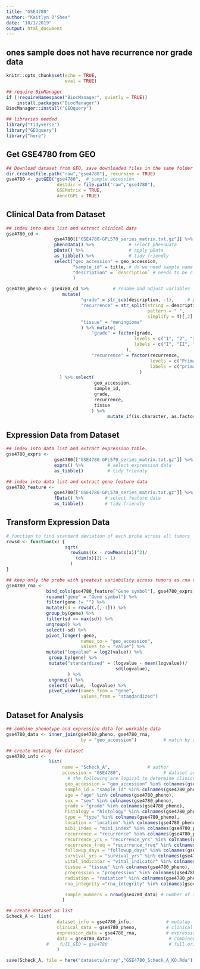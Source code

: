 ```yaml
---
title: "GSE4780"
author: "Kaitlyn O'Shea"
date: "10/1/2019"
output: html_document
---
```


## ones sample does not have recurrence nor grade data

```r
knitr::opts_chunk$set(echo = TRUE,
                      eval = TRUE)
```

```r
## require BioManager
if (!requireNamespace("BiocManager", quietly = TRUE))
    install.packages("BiocManager")
BiocManager::install("GEOquery") 
```

```r
## libraries needed
library("tidyverse")
library("GEOquery")
library("here")
```

## Get GSE4780 from GEO
```r
## Download dataset from GEO, save downloaded files in the same folder as this .Rmd file.
dir.create(file.path("raw","gse4780"), recursive = TRUE)
gse4780 <- getGEO("gse4780",  # sample accession 
                   destdir = file.path("raw","gse4780"),
                   GSEMatrix = TRUE,
                   AnnotGPL = TRUE)
```

## Clinical Data from Dataset
```r
## index into data list and extract clinical data
gse4780_cd <-
                  gse4780[["GSE4780-GPL570_series_matrix.txt.gz"]] %>%           # index into list 
                  phenoData() %>%             # select phenoData
                  pData() %>%                 # apply pData
                  as_tibble() %>%             # tidy friendly
                  select("geo_accession" = geo_accession,
                         "sample_id" = title, # do we need sample name and accession number?
                         "description" = `description` # needs to be cleaned
                         ) 

gse4780_pheno <- gse4780_cd %>%         # rename and adjust variables
                     mutate(
                            "grade" = str_sub(description, -1),     # pull out the grade from the description data
                            "recurrence" = str_split(string = description,
                                                     pattern = " ",
                                                     simplify = T)[,2],     # pull out the recurrence from the description data
                            "tissue" = "meningioma"
                            ) %>% mutate(
                                "grade" = factor(grade, 
                                                levels = c("1", "2", "3"), 
                                                labels = c("I", "II", "III")
                                             ),
                                "recurrence" = factor(recurrence,
                                                      levels = c("Primary", "Recurrent"),
                                                      labels = c("primary", "recurrent")
                                                  )    
                    ) %>% select(
                                 geo_accession,
                                 sample_id,
                                 grade,
                                 recurrence,
                                 tissue
                                ) %>%
                                      mutate_if(is.character, as.factor)
```

## Expression Data from Dataset
```r
## index into data list and extract expression table.
gse4780_exprs <- 
                  gse4780[["GSE4780-GPL570_series_matrix.txt.gz"]] %>%   # index into list 
                  exprs() %>%         # select expression data
                  as_tibble()         # tidy friendly

## index into data list and extract gene feature data
gse4780_feature <- 
                  gse4780[["GSE4780-GPL570_series_matrix.txt.gz"]] %>%  # index into list 
                  fData() %>%        # select feature data
                  as_tibble()        # tidy friendly
```

## Transform Expression Data
``` r
# function to find standard deviation of each probe across all tumors
rowsd <- function(x) {
                      sqrt(
                        rowSums((x - rowMeans(x))^2)/
                          (dim(x)[2] - 1)
                        )
}

## keep only the probe with greatest variability across tumors as rna variable and gene names
gse4780_rna <-
               bind_cols(gse4780_feature["Gene symbol"], gse4780_exprs) %>% # add gene name to expression data
               rename("gene" = "Gene symbol") %>%                             # rename name variable as 'gene' 
               filter(gene != "") %>%                                         # keep only data for named genes
               mutate(sd = rowsd(.[,-1])) %>%                                 # calculate sd for each probe, index out gene name
               group_by(gene) %>%                                             # group probes by gene
               filter(sd == max(sd)) %>%                                      # keep the probe with the max variation for each gene
               ungroup() %>%                                                  # ungroup by genes 
               select(-sd) %>%                                                # select all but sd column
               pivot_longer(-gene,                                            # do not group by gene 
                            names_to = "geo_accession",                       # 'key' via gather
                            values_to = "value") %>%                          
               mutate("logvalue" = log2(value)) %>%                           # log2 transform expression for variance stabilization 
                group_by(gene) %>%                                             # standardize for cross data set comparison
                mutate("standardized" = (logvalue - mean(logvalue))/           # center at mean for gene 
                                         sd(logvalue),                         # scale by sd for gene
                       ) %>%
                ungroup() %>%                                                  # ungroup by genes 
                select(-value, -logvalue) %>%                                  # select all but sd column
                pivot_wider(names_from = "gene",                               # final format genes as rows
                            values_from = "standardized")                      # final format expression across accession as columns    
```

## Dataset for Analysis
```r
## combine phenotype and expression data for workable data
gse4780_data <- inner_join(gse4780_pheno, gse4780_rna, 
                            by = "geo_accession")          # match by accession

## create metatag for dataset
gse4780_info <-  
                list(
                     name = "Scheck_A",              # author
                     accession = "GSE4780",                # dataset accession 
                       # the following are logical to determine clinical data available for dataset
                      geo_accession = "geo_accession" %in% colnames(gse4780_pheno),
                      sample_id = "sample_id" %in% colnames(gse4780_pheno),
                      age = "age" %in% colnames(gse4780_pheno),
                      sex = "sex" %in% colnames(gse4780_pheno),
                      grade = "grade" %in% colnames(gse4780_pheno),
                      histology = "histology" %in% colnames(gse4780_pheno),
                      type = "type" %in% colnames(gse4780_pheno),
                      location = "location" %in% colnames(gse4780_pheno),
                      mib1_index = "mib1_index" %in% colnames(gse4780_pheno),
                      recurrence = "recurrence" %in% colnames(gse4780_pheno),
                      recurrence_yrs = "recurrence_yrs" %in% colnames(gse4780_pheno),
                      recurrence_freq = "recurrence_freq" %in% colnames(gse4780_pheno),
                      followup_days = "followup_days" %in% colnames(gse4780_pheno),
                      survival_yrs = "survival_yrs" %in% colnames(gse4780_pheno),
                      vital_indicator = "vital_indicator" %in% colnames(gse4780_pheno),
                      tissue = "tissue" %in% colnames(gse4780_pheno),
                      progression = "progression" %in% colnames(gse4780_pheno),
                      radiation = "radiation" %in% colnames(gse4780_pheno),
                      rna_integrity ="rna_integrity" %in% colnames(gse4780_pheno),

                      sample_numbers = nrow(gse4780_data) # number of samples
                     )

## create dataset as list 
Scheck_A <- list(
                   dataset_info = gse4780_info,             # metatag
                   clinical_data = gse4780_pheno,           # clinical data
                   expression_data = gse4780_rna,           # expression data
                   data = gse4780_data#,                     # combined, workable data
               #    full_GEO = gse4780                       # full original download from GEO
                   )
```

```r
save(Scheck_A, file = here("datasets/array","GSE4780_Scheck_A_KO.Rda"))
```


